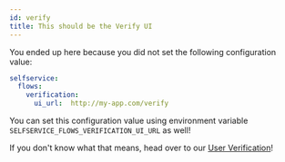 ```yaml
---
id: verify
title: This should be the Verify UI
---
```


You ended up here because you did not set the following configuration value:

```yaml title="path/to/kratos/config.yml
selfservice:
  flows:
    verification:
      ui_url:  http://my-app.com/verify
```

You can set this configuration value using environment variable `SELFSERVICE_FLOWS_VERIFICATION_UI_URL`
as well!

If you don't know what that means, head over to our
[User Verification](../self-service/flows/verify-email-account-activation.mdx)!
